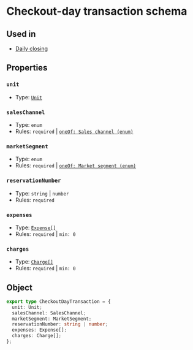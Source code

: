 # Checkout-day transaction schema

## Used in
- [Daily closing](/schemas/ntak/daily-closing#checkoutdaytransactions)

## Properties
### `unit`
- Type: [`Unit`](/schemas/ntak/segments/unit)

### `salesChannel`
- Type: `enum`
- Rules: `required` | [`oneOf: Sales channel (enum)`](/schemas/ntak/enums/sales-channel)

### `marketSegment`
- Type: `enum`
- Rules: `required` | [`oneOf: Market segment (enum)`](/schemas/ntak/enums/market-segment)

### `reservationNumber`
- Type: `string` | `number`
- Rules: `required`

### `expenses`
- Type: [`Expense[]`](/schemas/ntak/segments/expense)
- Rules: `required` | `min: 0`

### `charges`
- Type: [`Charge[]`](/schemas/ntak/segments/charge)
- Rules: `required` | `min: 0`

## Object
```ts
export type CheckoutDayTransaction = {
  unit: Unit;
  salesChannel: SalesChannel;
  marketSegment: MarketSegment;
  reservationNumber: string | number;
  expenses: Expense[];
  charges: Charge[];
};
```